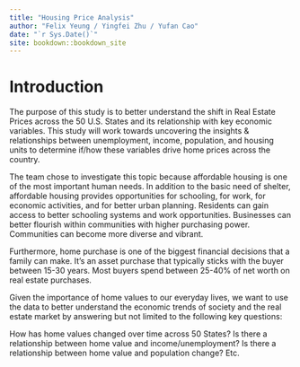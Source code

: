 ```yaml
--- 
title: "Housing Price Analysis"
author: "Felix Yeung / Yingfei Zhu / Yufan Cao"
date: "`r Sys.Date()`"
site: bookdown::bookdown_site
---
```


# Introduction

The purpose of this study is to better understand the shift in Real Estate Prices across the 50 U.S. States and its relationship with key economic variables. This study will work towards uncovering the insights & relationships between unemployment, income, population, and housing units to determine if/how these variables drive home prices across the country. 

The team chose to investigate this topic because affordable housing is one of the most important human needs. In addition to the basic need of shelter, affordable housing provides opportunities for schooling, for work, for economic activities, and for better urban planning. Residents can gain access to better schooling systems and work opportunities. Businesses can better flourish within communities with higher purchasing power. Communities can become more diverse and vibrant. 

Furthermore, home purchase is one of the biggest financial decisions that a family can make. It’s an asset purchase that typically sticks with the buyer between 15-30 years. Most buyers spend between 25-40% of net worth on real estate purchases. 

Given the importance of home values to our everyday lives, we want to use the data to better understand the economic trends of society and the real estate market by answering but not limited to the following key questions: 

How has home values changed over time across 50 States?
Is there a relationship between home value and income/unemployment?
Is there a relationship between home value and population change?
Etc.